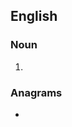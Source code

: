 {{also|Sultanates}}

==English==

===Noun===
{{head|en|noun plural form}}

# {{plural of|sultanate|lang=en}}

===Anagrams===
* {{l|en|tantaluses}}